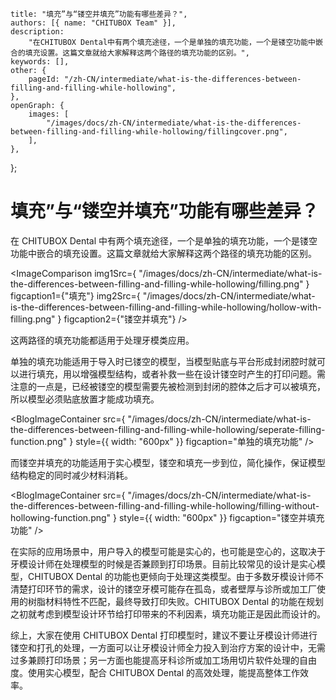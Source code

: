 	title: "填充”与“镂空并填充”功能有哪些差异？",
	authors: [{ name: "CHITUBOX Team" }],
	description:
		"在CHITUBOX Dental中有两个填充途径，一个是单独的填充功能，一个是镂空功能中嵌合的填充设置。这篇文章就给大家解释这两个路径的填充功能的区别。",
	keywords: [],
	other: {
		pageId: "/zh-CN/intermediate/what-is-the-differences-between-filling-and-filling-while-hollowing",
	},
	openGraph: {
		images: [
			"/images/docs/zh-CN/intermediate/what-is-the-differences-between-filling-and-filling-while-hollowing/fillingcover.png",
		],
	},
};

# 填充”与“镂空并填充”功能有哪些差异？

在 CHITUBOX Dental 中有两个填充途径，一个是单独的填充功能，一个是镂空功能中嵌合的填充设置。这篇文章就给大家解释这两个路径的填充功能的区别。
<br/>


<ImageComparison
	img1Src={
		"/images/docs/zh-CN/intermediate/what-is-the-differences-between-filling-and-filling-while-hollowing/filling.png"
	}
	figcaption1={"填充"}
	img2Src={
		"/images/docs/zh-CN/intermediate/what-is-the-differences-between-filling-and-filling-while-hollowing/hollow-with-filling.png"
	}
	figcaption2={"镂空并填充"}
/>


这两路径的填充功能都适用于处理牙模类应用。

单独的填充功能适用于导入时已镂空的模型，当模型贴底与平台形成封闭腔时就可以进行填充，用以增强模型结构，或者补救一些在设计镂空时产生的打印问题。需注意的一点是，已经被镂空的模型需要先被检测到封闭的腔体之后才可以被填充，所以模型必须贴底放置才能成功填充。

<BlogImageContainer
	src={
		"/images/docs/zh-CN/intermediate/what-is-the-differences-between-filling-and-filling-while-hollowing/seperate-filling-function.png"
	}
	style={{ width: "600px" }}
	figcaption="单独的填充功能"
/>

而镂空并填充的功能适用于实心模型，镂空和填充一步到位，简化操作，保证模型结构稳定的同时减少材料消耗。

<BlogImageContainer
	src={
		"/images/docs/zh-CN/intermediate/what-is-the-differences-between-filling-and-filling-while-hollowing/filling-without-hollowing-function.png"
	}
	style={{ width: "600px" }}
	figcaption="镂空并填充功能"
/>

在实际的应用场景中，用户导入的模型可能是实心的，也可能是空心的，这取决于牙模设计师在处理模型的时候是否兼顾到打印场景。目前比较常见的设计是实心模型，CHITUBOX Dental 的功能也更倾向于处理这类模型。由于多数牙模设计师不清楚打印环节的需求，设计的镂空牙模可能存在孤岛，或者壁厚与诊所或加工厂使用的树脂材料特性不匹配，最终导致打印失败。CHITUBOX Dental 的功能在规划之初就考虑到模型设计环节给打印带来的不利因素，填充功能正是因此而设计的。

综上，大家在使用 CHITUBOX Dental 打印模型时，建议不要让牙模设计师进行镂空和打孔的处理，一方面可以让牙模设计师全力投入到治疗方案的设计中，无需过多兼顾打印场景；另一方面也能提高牙科诊所或加工场用切片软件处理的自由度。使用实心模型，配合 CHITUBOX Dental 的高效处理，能提高整体工作效率。
